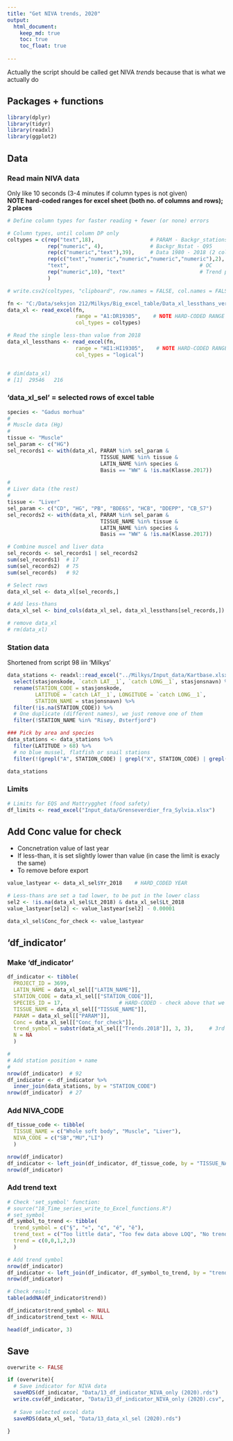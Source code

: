 ```yaml
---
title: "Get NIVA trends, 2020"
output: 
  html_document:
    keep_md: true
    toc: true
    toc_float: true
    
---
```


Actually the script should be called get NIVA _trends_ because that is what we actually do  

## Packages + functions  
```r
library(dplyr)
library(tidyr)
library(readxl)
library(ggplot2)

```

## Data
### Read main NIVA data  
Only like 10 seconds (3-4 minutes if column types is not given)  
__NOTE hard-coded ranges for excel sheet (both no. of columns and rows); 2 places__
```r
# Define column types for faster reading + fewer (or none) errors

# Column types, until column DP only
coltypes = c(rep("text",18),                  # PARAM - Backgr_stations
             rep("numeric", 4),               # Backgr_Nstat - Q95
             rep(c("numeric","text"),39),     # Data 1980 - 2018 (2 columns per year) [W/X - CU/CV]
             rep(c("text","numeric","numeric","numeric","numeric"),2),  # Ant.prøver - EQS threshold, 2016+2017 [CW-DF]
             "text",                                          # OC 
             rep("numeric",10), "text"                        # Trend p(long) - Trends, 2017 only [DH-DR]
             )

# write.csv2(coltypes, "clipboard", row.names = FALSE, col.names = FALSE)

fn <- "C:/Data/seksjon 212/Milkys/Big_excel_table/Data_xl_lessthans_ver12.xlsm"
data_xl <- read_excel(fn,
                      range = "A1:DR19305",    # NOTE HARD-CODED RANGE  
                      col_types = coltypes)

# Read the single less-than value from 2018
data_xl_lessthans <- read_excel(fn,
                      range = "HI1:HI19305",    # NOTE HARD-CODED RANGE  
                      col_types = "logical")


# dim(data_xl)
# [1]  29546   216

```

### 'data_xl_sel' = selected rows of excel table
```r

species <- "Gadus morhua"
#
# Muscle data (Hg)
#
tissue <- "Muscle"
sel_param <- c("HG")
sel_records1 <- with(data_xl, PARAM %in% sel_param & 
                              TISSUE_NAME %in% tissue & 
                              LATIN_NAME %in% species & 
                              Basis == "WW" & !is.na(Klasse.2017))

#
# Liver data (the rest)
#
tissue <- "Liver"
sel_param <- c("CD", "HG", "PB", "BDE6S", "HCB", "DDEPP", "CB_S7")
sel_records2 <- with(data_xl, PARAM %in% sel_param & 
                              TISSUE_NAME %in% tissue & 
                              LATIN_NAME %in% species & 
                              Basis == "WW" & !is.na(Klasse.2017))

# Combine muscel and liver data
sel_records <- sel_records1 | sel_records2
sum(sel_records1)  # 17
sum(sel_records2)  # 75
sum(sel_records)   # 92

# Select rows
data_xl_sel <- data_xl[sel_records,]

# Add less-thans
data_xl_sel <- bind_cols(data_xl_sel, data_xl_lessthans[sel_records,])

# remove data_xl
# rm(data_xl)

```


### Station data  
Shortened from script 98 iin 'Milkys'   
```r

data_stations <- readxl::read_excel("../Milkys/Input_data/Kartbase.xlsx") %>%
  select(stasjonskode, `catch LAT__1`, `catch LONG__1`, stasjonsnavn) %>%
  rename(STATION_CODE = stasjonskode,
         LATITUDE = `catch LAT__1`, LONGITUDE = `catch LONG__1`, 
         STATION_NAME = stasjonsnavn) %>%
  filter(!is.na(STATION_CODE)) %>%
  # One duplicate (different names), we just remove one of them
  filter(!STATION_NAME %in% "Risøy, Østerfjord")

### Pick by area and species  
data_stations <- data_stations %>% 
  filter(LATITUDE > 68) %>%
  # no blue mussel, flatfish or snail stations
  filter(!(grepl("A", STATION_CODE) | grepl("X", STATION_CODE) | grepl("F", STATION_CODE) | grepl("G", STATION_CODE)))

data_stations

```


### Limits
```r
# Limits for EQS and Mattrygghet (food safety)
df_limits <- read_excel("Input_data/Grenseverdier_fra_Sylvia.xlsx")

```


## Add Conc value for check  
- Concnetration value of last year  
- If less-than, it is set slightly lower than value (in case the limit is exacly the same)
- To remove before export
```r

value_lastyear <- data_xl_sel$Yr_2018    # HARD_CODED YEAR

# Less-thans are set a tad lower, to be put in the lower class
sel2 <- !is.na(data_xl_sel$Lt_2018) & data_xl_sel$Lt_2018
value_lastyear[sel2] <- value_lastyear[sel2] - 0.00001

data_xl_sel$Conc_for_check <- value_lastyear

```


## 'df_indicator'  

### Make 'df_indicator'  
```r

df_indicator <- tibble(
  PROJECT_ID = 3699,
  LATIN_NAME = data_xl_sel[["LATIN_NAME"]],
  STATION_CODE = data_xl_sel[["STATION_CODE"]],
  SPECIES_ID = 17,                  # HARD-CODED - check above that we only have cod stations
  TISSUE_NAME = data_xl_sel[["TISSUE_NAME"]],
  PARAM = data_xl_sel[["PARAM"]],
  Conc = data_xl_sel[["Conc_for_check"]],
  trend_symbol = substr(data_xl_sel[["Trends.2018"]], 3, 3),     # 3rd symbol, e.g. the "¢" in ê/¢ - FOR 10-YEAR TREND
  N = NA
  )

#
# Add station position + name
#
nrow(df_indicator)  # 92
df_indicator <- df_indicator %>% 
  inner_join(data_stations, by = "STATION_CODE")
nrow(df_indicator)  # 27


```


### Add NIVA_CODE
```r

df_tissue_code <- tibble(
  TISSUE_NAME = c("Whole soft body", "Muscle", "Liver"),
  NIVA_CODE = c("SB","MU","LI")
  )

nrow(df_indicator)
df_indicator <- left_join(df_indicator, df_tissue_code, by = "TISSUE_NAME")
nrow(df_indicator)

```

### Add trend text
```r

# Check 'set_symbol' function: 
# source("18_Time_series_write_to_Excel_functions.R")
# set_symbol
df_symbol_to_trend <- tibble(
  trend_symbol = c("§", "«", "¢", "é", "ê"),
  trend_text = c("Too little data", "Too few data above LOQ", "No trend", "Trend up", "Trend down"),
  trend = c(0,0,1,2,3)
  )

# Add trend symbol  
nrow(df_indicator)
df_indicator <- left_join(df_indicator, df_symbol_to_trend, by = "trend_symbol")
nrow(df_indicator)

# Check result
table(addNA(df_indicator$trend))

df_indicator$trend_symbol <- NULL
df_indicator$trend_text <- NULL

head(df_indicator, 3)

```

## Save  
```r

overwrite <- FALSE

if (overwrite){
  # Save indicator for NIVA data
  saveRDS(df_indicator, "Data/13_df_indicator_NIVA_only (2020).rds")
  write.csv(df_indicator, "Data/13_df_indicator_NIVA_only (2020).csv", quote = FALSE, row.names = FALSE)
  
  # Save selected excel data
  saveRDS(data_xl_sel, "Data/13_data_xl_sel (2020).rds")
  
}

```

